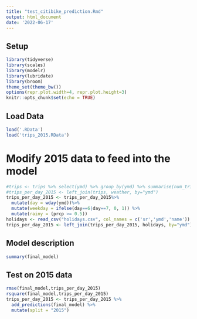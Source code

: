 ---
title: "test_citibike_prediction.Rmd"
output: html_document
date: '2022-06-17'
---
## Setup
```{r setup, warning=FALSE, message=FALSE}
library(tidyverse)
library(scales)
library(modelr)
library(lubridate)
library(broom)
theme_set(theme_bw())
options(repr.plot.width=4, repr.plot.height=3)
knitr::opts_chunk$set(echo = TRUE)
```

## Load Data
```{r message=FALSE, warning=FALSE}
load('.RData')
load('trips_2015.RData')
```

# Modify 2015 data to feed into the model

```{r}
#trips <- trips %>% select(ymd) %>% group_by(ymd) %>% summarise(num_trips = n())
#trips_per_day_2015 <- left_join(trips, weather, by="ymd")
trips_per_day_2015 <- trips_per_day_2015%>%
  mutate(day = wday(ymd))%>%
  mutate(weekday = ifelse(day==6|day==7, 0, 1)) %>%
  mutate(rainy = (prcp >= 0.5))
holidays <- read_csv("holidays.csv", col_names = c('sr','ymd','name')) %>% select(ymd) %>% mutate(holiday=1)
trips_per_day_2015 <- left_join(trips_per_day_2015, holidays, by="ymd") %>% mutate(holiday = ifelse(is.na(holiday), 0, 1))

```

## Model description
```{r}
summary(final_model)
```

## Test on 2015 data
```{r message=FALSE, warning=FALSE}
rmse(final_model,trips_per_day_2015)
rsquare(final_model,trips_per_day_2015)
trips_per_day_2015 <- trips_per_day_2015 %>%
  add_predictions(final_model) %>%
  mutate(split = "2015")
```

